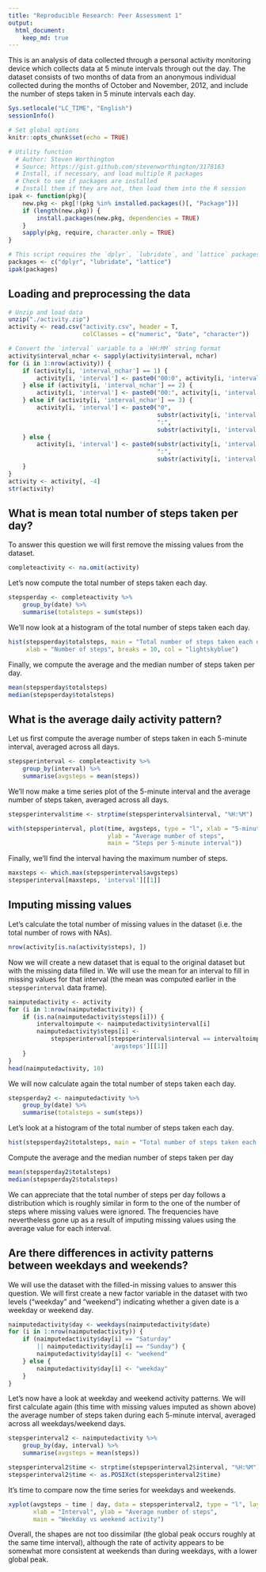 ```yaml
---
title: "Reproducible Research: Peer Assessment 1"
output: 
  html_document:
    keep_md: true
---
```


This is an analysis of data collected through a personal activity monitoring device which collects data at 5 minute intervals through out the day. The dataset consists of two months of data from an anonymous individual collected during the months of October and November, 2012, and include the number of steps taken in 5 minute intervals each day.

```r
Sys.setlocale("LC_TIME", "English")
sessionInfo()
```

```r
# Set global options
knitr::opts_chunk$set(echo = TRUE)

# Utility function
  # Author: Steven Worthington
  # Source: https://gist.github.com/stevenworthington/3178163
  # Install, if necessary, and load multiple R packages
  # Check to see if packages are installed
  # Install them if they are not, then load them into the R session
ipak <- function(pkg){
    new.pkg <- pkg[!(pkg %in% installed.packages()[, "Package"])]
    if (length(new.pkg)) {
        install.packages(new.pkg, dependencies = TRUE)
    }
    sapply(pkg, require, character.only = TRUE)
}

# This script requires the `dplyr`, `lubridate`, and `lattice` packages
packages <- c("dplyr", "lubridate", "lattice")
ipak(packages)

```

## Loading and preprocessing the data
```r
# Unzip and load data
unzip("./activity.zip")
activity <- read.csv("activity.csv", header = T,
                     colClasses = c("numeric", "Date", "character"))

# Convert the `interval` variable to a `HH:MM` string format
activity$interval_nchar <- sapply(activity$interval, nchar)
for (i in 1:nrow(activity)) {
    if (activity[i, 'interval_nchar'] == 1) {
        activity[i, 'interval'] <- paste0("00:0", activity[i, 'interval'])
    } else if (activity[i, 'interval_nchar'] == 2) {
        activity[i, 'interval'] <- paste0("00:", activity[i, 'interval'])
    } else if (activity[i, 'interval_nchar'] == 3) {
        activity[i, 'interval'] <- paste0("0",
                                          substr(activity[i, 'interval'], 1, 1),
                                          ":",
                                          substr(activity[i, 'interval'], 2, 3))
    } else {
        activity[i, 'interval'] <- paste0(substr(activity[i, 'interval'], 1, 2),
                                          ":",
                                          substr(activity[i, 'interval'], 3, 4))
    }
}
activity <- activity[, -4]
str(activity)
```

## What is mean total number of steps taken per day?

To answer this question we will first remove the missing values from the dataset.

```r
completeactivity <- na.omit(activity)
```

Let's now compute the total number of steps taken each day.

```r
stepsperday <- completeactivity %>%
    group_by(date) %>%
    summarise(totalsteps = sum(steps))
```

We'll now look at a histogram of the total number of steps taken each day.
```r
hist(stepsperday$totalsteps, main = "Total number of steps taken each day",
     xlab = "Number of steps", breaks = 10, col = "lightskyblue")
```

Finally, we compute the average and the median number of steps taken per day.
```r
mean(stepsperday$totalsteps)
median(stepsperday$totalsteps)
```

## What is the average daily activity pattern?

Let us first compute the average number of steps taken in each 5-minute interval, averaged across all days.

```r
stepsperinterval <- completeactivity %>%
    group_by(interval) %>%
    summarise(avgsteps = mean(steps))
```

We'll now make a time series plot of the 5-minute interval and the average number of steps taken, averaged across all days.

```r
stepsperinterval$time <- strptime(stepsperinterval$interval, "%H:%M")

with(stepsperinterval, plot(time, avgsteps, type = "l", xlab = "5-minute interval",
                            ylab = "Average number of steps",
                            main = "Steps per 5-minute interval"))
```

Finally, we'll find the interval having the maximum number of steps.
```r
maxsteps <- which.max(stepsperinterval$avgsteps)
stepsperinterval[maxsteps, 'interval'][[1]]
```

## Imputing missing values

Let's calculate the total number of missing values in the dataset (i.e. the total number of rows with NAs).

```r
nrow(activity[is.na(activity$steps), ])
```

Now we will create a new dataset that is equal to the original dataset but with the missing data filled in. We will use the mean for an interval to fill in missing values for that interval (the mean was computed earlier in the `stepsperinterval` data frame).

```r
naimputedactivity <- activity
for (i in 1:nrow(naimputedactivity)) {
    if (is.na(naimputedactivity$steps[i])) {
        intervaltoimpute <- naimputedactivity$interval[i]
        naimputedactivity$steps[i] <-
            stepsperinterval[stepsperinterval$interval == intervaltoimpute,
                             'avgsteps'][[1]]
    }
}
head(naimputedactivity, 10)
```

We will now calculate again the total number of steps taken each day.

```r
stepsperday2 <- naimputedactivity %>%
    group_by(date) %>%
    summarise(totalsteps = sum(steps))
```

Let's look at a histogram of the total number of steps taken each day.
```r
hist(stepsperday2$totalsteps, main = "Total number of steps taken each day", xlab = "Number of steps", breaks = 10, col = "lightskyblue")
```

Compute the average and the median number of steps taken per day
```r
mean(stepsperday2$totalsteps)
median(stepsperday2$totalsteps)
```

We can appreciate that the total number of steps per day follows a distribution which is roughly similar in form to the one of the number of steps where missing values were ignored. The frequencies have nevertheless gone up as a result of imputing missing values using the average value for each interval.

## Are there differences in activity patterns between weekdays and weekends?

We will use the dataset with the filled-in missing values to answer this question. We will first create a new factor variable in the dataset with two levels ("weekday" and "weekend") indicating whether a given date is a weekday or weekend day.

```r
naimputedactivity$day <- weekdays(naimputedactivity$date)
for (i in 1:nrow(naimputedactivity)) {
    if (naimputedactivity$day[i] == "Saturday"
        || naimputedactivity$day[i] == "Sunday") {
        naimputedactivity$day[i] <- "weekend"
    } else {
        naimputedactivity$day[i] <- "weekday"
    }
}
```

Let's now have a look at weekday and weekend activity patterns. We will first calculate again (this time with missing values imputed as shown above) the average number of steps taken during each 5-minute interval, averaged across all weekdays/weekend days.

```r
stepsperinterval2 <- naimputedactivity %>%
    group_by(day, interval) %>%
    summarise(avgsteps = mean(steps))

stepsperinterval2$time <- strptime(stepsperinterval2$interval, "%H:%M")
stepsperinterval2$time <- as.POSIXct(stepsperinterval2$time)
```

It's time to compare now the time series for weekdays and weekends.

```r
xyplot(avgsteps ~ time | day, data = stepsperinterval2, type = "l", layout = c(1, 2),
       xlab = "Interval", ylab = "Average number of steps",
       main = "Weekday vs weekend activity")
```

Overall, the shapes are not too dissimilar (the global peak occurs roughly at the same time interval), although the rate of activity appears to be somewhat more consistent at weekends than during weekdays, with a lower global peak.

